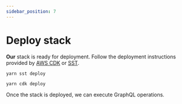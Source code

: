 ```yaml
---
sidebar_position: 7
---
```


# Deploy stack

**Our** stack is ready for deployment. Follow the deployment instructions provided by [AWS CDK](https://docs.aws.amazon.com/cdk/v2/guide/cli.html#cli-deploy) or [SST](https://docs.serverless-stack.com/deploying-your-app).


<Tabs>
  <TabItem value="Serverless Stack Toolkit">

```shell
yarn sst deploy
```

  </TabItem>
  <TabItem value="AWS Cloud Development Kit">

```shell
yarn cdk deploy
```
  </TabItem>
</Tabs>

Once the stack is deployed, we can execute GraphQL operations.
